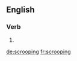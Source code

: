 ==English==

===Verb===
{{head|en}}

# {{present participle of|scroop|lang=en}}

[[de:scrooping]]
[[fr:scrooping]]